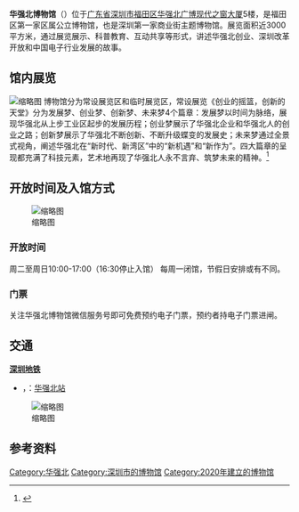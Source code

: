 {{Multiple issues|
{{Notability Unreferenced|time=2021-02-26T12:27:12+00:00}}
{{Review|time=2021-02-26T12:27:12+00:00}}

}}
{{Infobox Museum
|name          = 华强北博物馆
|native_name   = HQB Museum
|image         = 华强北博物馆.jpg 
|imagesize     = 
|caption       = 
|coordinates   = 
|established   = 2020年12月30日
|dissolved     = 
|location      = {{PRC}}[[广东省|广东省]][[深圳市|深圳市]][[福田区|福田区]]华强北广博现代之窗大厦
|type          = [[博物馆|博物馆]]
|collection    =
|area          =
|visitors      = 
|director      = 
|curator       = 
|publictransit =
|openinghours  = 
|website       = 
}}
'''华强北博物馆'''（{{lang-en|HQB Museum}}）位于[[广东省|广东省]][[深圳市|深圳市]][[福田区|福田区]][[华强北|华强北]][[广博现代之窗大厦|广博现代之窗大厦]]5楼，是福田区第一家区属公立博物馆，也是深圳第一家商业街主题博物馆。展览面积近3000平方米，通过展览展示、科普教育、互动共享等形式，讲述华强北创业、深圳改革开放和中国电子行业发展的故事。
== 馆内展览 ==
[[File:华强北博物馆入口.jpg|缩略图]]
博物馆分为常设展览区和临时展览区，常设展览《创业的摇篮，创新的天堂》分为发展梦、创业梦、创新梦、未来梦4个篇章：发展梦以时间为脉络，展现华强北从上步工业区起步的发展历程；创业梦展示了华强北企业和华强北人的创业之路；创新梦展示了华强北不断创新、不断升级蝶变的发展史；未来梦通过全景式视角，阐述华强北在“新时代、新湾区”中的“新机遇”和“新作为”。四大篇章的呈现都充满了科技元素，艺术地再现了华强北人永不言弃、筑梦未来的精神。<ref>{{Cite web|title=华强北博物馆开馆——梦开始的地方_腾讯新闻|url=https://new.qq.com/omn/20201231/20201231A0492O00.html|accessdate=2021-03-09|work=new.qq.com}}</ref>
== 开放时间及入馆方式 ==
[[File:华强北博物馆3.jpg|缩略图]]

=== 开放时间 ===
周二至周日10:00-17:00（16:30停止入馆）
每周一闭馆，节假日安排或有不同。
=== 门票 ===
关注华强北博物馆微信服务号即可免费预约电子门票，预约者持电子门票进闸。
==交通==
'''[[深圳地铁|深圳地铁]]'''
* {{深圳地铁|2|c}}，{{深圳地铁|7|c}}：[[华强北站|华强北站]]
[[File:华强电子公司早期制造的收音机.jpg|缩略图]]

== 参考资料 ==
{{Reflist}}
{{华强北}}
{{深圳博物馆}}
[[Category:华强北|Category:华强北]]
[[Category:深圳市的博物馆|Category:深圳市的博物馆]]
[[Category:2020年建立的博物馆|Category:2020年建立的博物馆]]